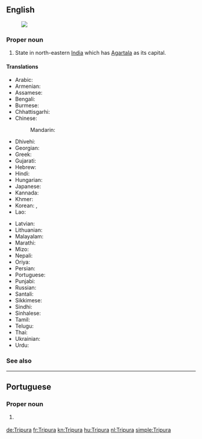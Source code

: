 ==English==
{{wikipedia}}
[[Image:Tripura in India (disputed hatched).svg|thumb|]]

===Proper noun===
{{en-proper noun}}

# State in north-eastern [[India]] which has [[Agartala]] as its capital.

====Translations====
{{trans-top|state}}
* Arabic: {{t|ar|ترايبورا|f|tr=tribūra}}
* Armenian: {{t|hy|Տրիպուրա|sc=Armn}}
* Assamese: {{t|as|ত্ৰিপুৰা|sc=Beng|tr=traipurā}}
* Bengali: {{t|bn|ত্রিপুরা|sc=Beng|tr=tripurā}}
* Burmese: {{t|my|တြိပူရ|sc=Mymr}}
* Chhattisgarhi: {{t-needed|hne}}
* Chinese:
*: Mandarin: {{t|cmn|特里普拉邦|tr=Tèlǐpǔlā-bāng|sc=Hani}}
* Dhivehi: {{t|dv|ތުރިޕޫރާ|sc=Thaa|tr=turipūrā}}
* Georgian: {{t|ka|ტრიპურა|sc=Geor}}
* Greek: {{t|el|Τρίπουρα|f}}
* Gujarati: {{t|gu|ત્રિપુરા|sc=Gujr|tr=tripurā}}
* Hebrew: {{t|he|טריפורה}}
* Hindi: {{t+|hi|त्रिपुरा|tr=tripurā}}
* Hungarian: {{t+|hu|Tripura}}
* Japanese: {{t|ja|トリプラ|tr=Toripura}}
* Kannada: {{t+|kn|ತ್ರಿಪುರ|sc=Knda|tr=tripura}}
* Khmer: {{t-needed|km}}
* Korean: {{t|ko|트리푸라 주|sc=Kore|tr=teuripura ju}}, {{t|ko|트리푸라|sc=Kore|tr=teuripura}}
* Lao: {{t-needed|lo}}
{{trans-mid}}
* Latvian: {{t|lv|Tripura|f}}
* Lithuanian: {{t-needed|lt}}
* Malayalam: {{t+|ml|ത്രിപുര|sc=Mlym|tr=tripura}}
* Marathi: {{t|mr|त्रिपुरा|sc=Deva|tr=tripurā}}
* Mizo: {{t-needed|lus}}
* Nepali: {{t-needed|ne}}
* Oriya: {{t|or|ତ୍ରିପୁରା|sc=Orya|tr=tripurā}}
* Persian: {{t-needed|fa}}
* Portuguese: {{t|pt|Tripura}}
* Punjabi: {{t|pa|ਤ੍ਰਿਪੁਰਾ|sc=Guru|tr=tripurā}}
* Russian: {{t|ru|Трипура|f|tr=Tripúra}}
* Santali: {{t-needed|sat}}
* Sikkimese: {{t-needed|sip}}
* Sindhi: {{t-needed|sd}}
* Sinhalese: {{t-needed|si}}
* Tamil: {{t+|ta|திரிபுரா|sc=Taml|tr=tiripurā}}
* Telugu: {{t+|te|త్రిపుర|tr=tripura}}
* Thai: {{t|th|รัฐตริปุระ|tr=rát dtrìbpùrá|sc=Thai}}
* Ukrainian: {{t|uk|Тріпура|sc=Cyrl}}
* Urdu: {{t-needed|ur}}
{{trans-bottom}}

===See also===
{{list:states of India/en}}

----

==Portuguese==

===Proper noun===
{{pt-proper noun}}

# {{l/en|Tripura}} {{gloss|state}}

[[de:Tripura]]
[[fr:Tripura]]
[[kn:Tripura]]
[[hu:Tripura]]
[[nl:Tripura]]
[[simple:Tripura]]